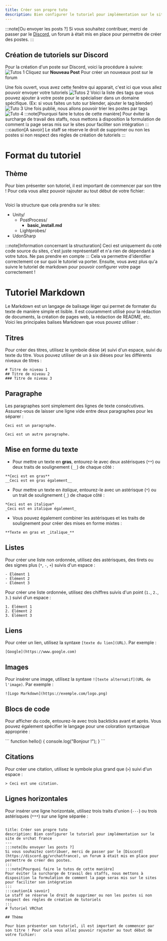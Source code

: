 ```yaml
---
title: Créer son propre tuto
description: Bien configurer le tutoriel pour implémentation sur le site de vrchat france
---
```


:::note[Ou envoyer les posts ?]
Si vous souhaitez contribuer, merci de passer par le [Discord](https://discord.gg/vrchatfrance), un forum à était mis en place pour permettre de créer des postes.
:::
## Création de tutoriels sur Discord 
Pour la création d'un poste sur Discord, voici la procédure à suivre:
![Tutos 1](/img/tuto_1.png)
Cliquez sur **Nouveau Post** Pour créer un nouveaux post sur le forum 

Une fois ouvert, vous avez cette fenêtre qui apparait, c'est ici que vous allez pouvoir envoyer votre tutoriels
![Tutos 2](/img/tuto_2.png)
Voici la liste des tags que vous pouvez ajouter à votre poste pour le spécialiser dans un domaine spécifique. (Ex: si vous faites un tuto sur blender, ajouter le tag blender)
![Tuto 3](/img/tuto_3.png)
Une fois publié, nous allons pouvoir trier les postes par tags
![Tuto 4](/img/tuto_4.png)
:::note[Pourquoi faire le tutos de cette manière]
Pour éviter la surcharge de travail des staffs, nous mettons à disposition la formulation de comment la page seras mis sur le sites pour faciliter son intégration
:::
:::caution[A savoir]
Le staff se réserve le droit de supprimer ou non les postes si non respect des règles de création de tutoriels 
:::
# Format du tutoriel

## Thème

Pour bien présenter son tutoriel, il est important de commencer par son titre ! Pour cela vous allez pouvoir rajouter au tout début de votre fichier: 

```

```


Voici la structure que cela prendra sur le sites:

   <FileTree>

   - Unity/
     - PostProcess/
       - **basic_install.md**
     - Lightprobes/
   - UdonSharp

   </FileTree>

:::note[Information concernant la structuration]
Ceci est uniquement du coté code source du sites, c'est juste représentatif et n'a rien de dépendant à votre tutos. Ne pas prendre en compte 
:::
Cela va permettre d'identifier correctement ce sur quoi le tutoriel va porter. Ensuite, vous avez plus qu'a suivre le tutoriel de markdown pour pouvoir configurer votre page correctement ! 


# Tutoriel Markdown

Le Markdown est un langage de balisage léger qui permet de formater du texte de manière simple et lisible. Il est couramment utilisé pour la rédaction de documents, la création de pages web, la rédaction de README, etc. Voici les principales balises Markdown que vous pouvez utiliser :

## Titres

Pour créer des titres, utilisez le symbole dièse (`#`) suivi d'un espace, suivi du texte du titre. Vous pouvez utiliser de un à six dièses pour les différents niveaux de titres :

```
# Titre de niveau 1
## Titre de niveau 2
### Titre de niveau 3
```

## Paragraphe

Les paragraphes sont simplement des lignes de texte consécutives. Assurez-vous de laisser une ligne vide entre deux paragraphes pour les séparer :

```
Ceci est un paragraphe.

Ceci est un autre paragraphe.
```

## Mise en forme du texte

- Pour mettre un texte en **gras**, entourez-le avec deux astérisques (`**`) ou deux traits de soulignement (`__`) de chaque côté :

```
**Ceci est en gras**
__Ceci est en gras également__
```

- Pour mettre un texte en *italique*, entourez-le avec un astérisque (`*`) ou un trait de soulignement (`_`) de chaque côté :

```
*Ceci est en italique*
_Ceci est en italique également_
```

- Vous pouvez également combiner les astérisques et les traits de soulignement pour créer des mises en forme mixtes :

```
**Texte en gras et _italique_**
```

## Listes

Pour créer une liste non ordonnée, utilisez des astérisques, des tirets ou des signes plus (`*`, `-`, `+`) suivis d'un espace :

```
- Élément 1
- Élément 2
- Élément 3
```

Pour créer une liste ordonnée, utilisez des chiffres suivis d'un point (`1.`, `2.`, `3.`) suivi d'un espace :

```
1. Élément 1
2. Élément 2
3. Élément 3
```

## Liens

Pour créer un lien, utilisez la syntaxe `[texte du lien](URL)`. Par exemple :

```
[Google](https://www.google.com)
```

## Images

Pour insérer une image, utilisez la syntaxe `![texte alternatif](URL de l'image)`. Par exemple :

```
![Logo Markdown](https://exemple.com/logo.png)
```

## Blocs de code

Pour afficher du code, entourez-le avec trois backticks avant et après. Vous pouvez également spécifier le langage pour une coloration syntaxique appropriée :

\```
function hello() {
    console.log("Bonjour !");
}
\```

## Citations

Pour créer une citation, utilisez le symbole plus grand que (`>`) suivi d'un espace :

```
> Ceci est une citation.
```

## Lignes horizontales

Pour insérer une ligne horizontale, utilisez trois traits d'union (`---`) ou trois astérisques (`***`) sur une ligne séparée :

```

title: Créer son propre tuto
description: Bien configurer le tutoriel pour implémentation sur le site de vrchat france
---
:::note[Ou envoyer les posts ?]
Si vous souhaitez contribuer, merci de passer par le [Discord](https://discord.gg/vrchatfrance), un forum à était mis en place pour permettre de créer des postes.
:::
:::note[Pourquoi faire le tutos de cette manière]
Pour éviter la surcharge de travail des staffs, nous mettons à disposition la formulation de comment la page seras mis sur le sites pour faciliter son intégration
:::
:::caution[A savoir]
Le staff se réserve le droit de supprimer ou non les postes si non respect des règles de création de tutoriels 
:::
# Tutoriel VRChat

## Thème

Pour bien présenter son tutoriel, il est important de commencer par son titre ! Pour cela vous allez pouvoir rajouter au tout début de votre fichier: 
```
